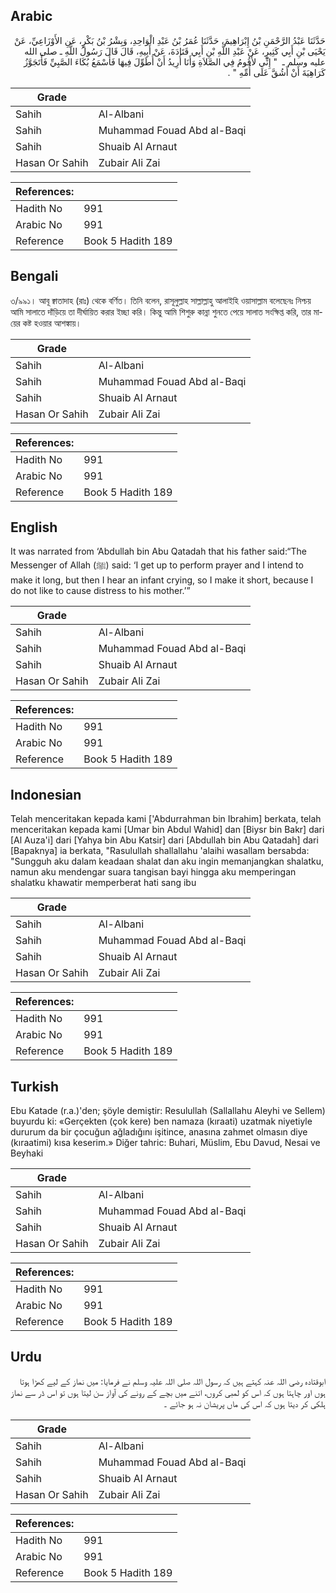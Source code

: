 ## Arabic


<div dir="rtl" lang="ar" style={{fontSize:'larger',backgroundColor:'#f8f9fa',padding:20}}>
حَدَّثَنَا عَبْدُ الرَّحْمَنِ بْنُ إِبْرَاهِيمَ، حَدَّثَنَا عُمَرُ بْنُ عَبْدِ الْوَاحِدِ، وَبِشْرُ بْنُ بَكْرٍ، عَنِ الأَوْزَاعِيِّ، عَنْ يَحْيَى بْنِ أَبِي كَثِيرٍ، عَنْ عَبْدِ اللَّهِ بْنِ أَبِي قَتَادَةَ، عَنْ أَبِيهِ، قَالَ قَالَ رَسُولُ اللَّهِ ـ صلى الله عليه وسلم ـ ‏ "‏ إِنِّي لأَقُومُ فِي الصَّلاَةِ وَأَنَا أُرِيدُ أَنْ أُطَوِّلَ فِيهَا فَأَسْمَعُ بُكَاءَ الصَّبِيِّ فَأَتَجَوَّزُ كَرَاهِيَةَ أَنْ أَشُقَّ عَلَى أُمِّهِ ‏"‏ ‏.‏
</div>
<div style={{backgroundColor:'#f8f9fa',padding:20, marginBottom: 10}}><table> <thead> <tr> <th>Grade</th> <th></th> </tr> </thead> <tbody> <tr><td>Sahih</td><td>Al-Albani</td></tr><tr><td>Sahih</td><td>Muhammad Fouad Abd al-Baqi</td></tr><tr><td>Sahih</td><td>Shuaib Al Arnaut</td></tr><tr><td>Hasan Or Sahih</td><td>Zubair Ali Zai</td></tr></tbody></table><table> <thead> <tr> <th>References:</th> <th></th> </tr> </thead> <tbody><tr><td>Hadith No</td><td>991</td></tr><tr><td>Arabic No</td><td>991</td></tr><tr><td>Reference</td><td>Book 5 Hadith 189</td></tr></tbody></table></div>

## Bengali


<div dir="ltr" lang="bn" style={{fontSize:'larger',backgroundColor:'#f8f9fa',padding:20}}>
৩/৯৯১। আবূ ক্বাতাদাহ (রাঃ) থেকে বর্ণিত। তিনি বলেন, রাসূলুল্লাহ সাল্লাল্লাহু আলাইহি ওয়াসাল্লাম বলেছেনঃ নিশ্চয় আমি সালাতে দাঁড়িয়ে তা দীর্ঘায়িত করার ইচ্ছা করি। কিন্তু আমি শিশুরু কান্না শুনতে পেয়ে সালাত সংক্ষিপ্ত করি, তার মায়ের কষ্ট হওয়ার আশঙ্কায়।
</div>
<div style={{backgroundColor:'#f8f9fa',padding:20, marginBottom: 10}}><table> <thead> <tr> <th>Grade</th> <th></th> </tr> </thead> <tbody> <tr><td>Sahih</td><td>Al-Albani</td></tr><tr><td>Sahih</td><td>Muhammad Fouad Abd al-Baqi</td></tr><tr><td>Sahih</td><td>Shuaib Al Arnaut</td></tr><tr><td>Hasan Or Sahih</td><td>Zubair Ali Zai</td></tr></tbody></table><table> <thead> <tr> <th>References:</th> <th></th> </tr> </thead> <tbody><tr><td>Hadith No</td><td>991</td></tr><tr><td>Arabic No</td><td>991</td></tr><tr><td>Reference</td><td>Book 5 Hadith 189</td></tr></tbody></table></div>

## English


<div dir="ltr" lang="en" style={{fontSize:'larger',backgroundColor:'#f8f9fa',padding:20}}>
It was narrated from ‘Abdullah bin Abu Qatadah that his father said:“The Messenger of Allah (ﷺ) said: ‘I get up to perform prayer and I intend to make it long, but then I hear an infant crying, so I make it short, because I do not like to cause distress to his mother.’”
</div>
<div style={{backgroundColor:'#f8f9fa',padding:20, marginBottom: 10}}><table> <thead> <tr> <th>Grade</th> <th></th> </tr> </thead> <tbody> <tr><td>Sahih</td><td>Al-Albani</td></tr><tr><td>Sahih</td><td>Muhammad Fouad Abd al-Baqi</td></tr><tr><td>Sahih</td><td>Shuaib Al Arnaut</td></tr><tr><td>Hasan Or Sahih</td><td>Zubair Ali Zai</td></tr></tbody></table><table> <thead> <tr> <th>References:</th> <th></th> </tr> </thead> <tbody><tr><td>Hadith No</td><td>991</td></tr><tr><td>Arabic No</td><td>991</td></tr><tr><td>Reference</td><td>Book 5 Hadith 189</td></tr></tbody></table></div>

## Indonesian


<div dir="ltr" lang="id" style={{fontSize:'larger',backgroundColor:'#f8f9fa',padding:20}}>
Telah menceritakan kepada kami ['Abdurrahman bin Ibrahim] berkata, telah menceritakan kepada kami [Umar bin Abdul Wahid] dan [Biysr bin Bakr] dari [Al Auza'i] dari [Yahya bin Abu Katsir] dari [Abdullah bin Abu Qatadah] dari [Bapaknya] ia berkata, "Rasulullah shallallahu 'alaihi wasallam bersabda: "Sungguh aku dalam keadaan shalat dan aku ingin memanjangkan shalatku, namun aku mendengar suara tangisan bayi hingga aku memperingan shalatku khawatir memperberat hati sang ibu
</div>
<div style={{backgroundColor:'#f8f9fa',padding:20, marginBottom: 10}}><table> <thead> <tr> <th>Grade</th> <th></th> </tr> </thead> <tbody> <tr><td>Sahih</td><td>Al-Albani</td></tr><tr><td>Sahih</td><td>Muhammad Fouad Abd al-Baqi</td></tr><tr><td>Sahih</td><td>Shuaib Al Arnaut</td></tr><tr><td>Hasan Or Sahih</td><td>Zubair Ali Zai</td></tr></tbody></table><table> <thead> <tr> <th>References:</th> <th></th> </tr> </thead> <tbody><tr><td>Hadith No</td><td>991</td></tr><tr><td>Arabic No</td><td>991</td></tr><tr><td>Reference</td><td>Book 5 Hadith 189</td></tr></tbody></table></div>

## Turkish


<div dir="ltr" lang="tr" style={{fontSize:'larger',backgroundColor:'#f8f9fa',padding:20}}>
Ebu Katade (r.a.)'den; şöyle demiştir: Resulullah (Sallallahu Aleyhi ve Sellem) buyurdu ki: «Gerçekten (çok kere) ben namaza (kıraati) uzatmak niyetiyle dururum da bir çocuğun ağladığını işitince, anasına zahmet olmasın diye (kıraatimi) kısa keserim.» Diğer tahric: Buhari, Müslim, Ebu Davud, Nesai ve Beyhaki
</div>
<div style={{backgroundColor:'#f8f9fa',padding:20, marginBottom: 10}}><table> <thead> <tr> <th>Grade</th> <th></th> </tr> </thead> <tbody> <tr><td>Sahih</td><td>Al-Albani</td></tr><tr><td>Sahih</td><td>Muhammad Fouad Abd al-Baqi</td></tr><tr><td>Sahih</td><td>Shuaib Al Arnaut</td></tr><tr><td>Hasan Or Sahih</td><td>Zubair Ali Zai</td></tr></tbody></table><table> <thead> <tr> <th>References:</th> <th></th> </tr> </thead> <tbody><tr><td>Hadith No</td><td>991</td></tr><tr><td>Arabic No</td><td>991</td></tr><tr><td>Reference</td><td>Book 5 Hadith 189</td></tr></tbody></table></div>

## Urdu


<div dir="rtl" lang="ur" style={{fontSize:'larger',backgroundColor:'#f8f9fa',padding:20}}>
ابوقتادہ رضی اللہ عنہ کہتے ہیں کہ رسول اللہ صلی اللہ علیہ وسلم نے فرمایا: میں نماز کے لیے کھڑا ہوتا ہوں اور چاہتا ہوں کہ اس کو لمبی کروں، اتنے میں بچے کے رونے کی آواز سن لیتا ہوں تو اس ڈر سے نماز ہلکی کر دیتا ہوں کہ اس کی ماں پریشان نہ ہو جائے ۔
</div>
<div style={{backgroundColor:'#f8f9fa',padding:20, marginBottom: 10}}><table> <thead> <tr> <th>Grade</th> <th></th> </tr> </thead> <tbody> <tr><td>Sahih</td><td>Al-Albani</td></tr><tr><td>Sahih</td><td>Muhammad Fouad Abd al-Baqi</td></tr><tr><td>Sahih</td><td>Shuaib Al Arnaut</td></tr><tr><td>Hasan Or Sahih</td><td>Zubair Ali Zai</td></tr></tbody></table><table> <thead> <tr> <th>References:</th> <th></th> </tr> </thead> <tbody><tr><td>Hadith No</td><td>991</td></tr><tr><td>Arabic No</td><td>991</td></tr><tr><td>Reference</td><td>Book 5 Hadith 189</td></tr></tbody></table></div>